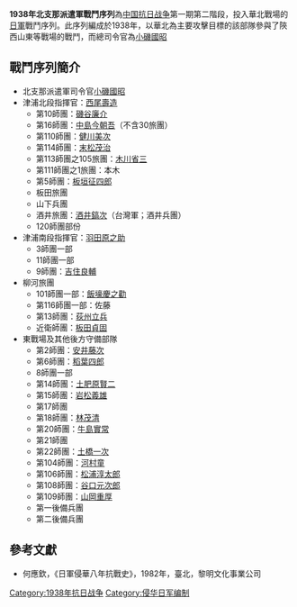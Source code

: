 '''1938年北支那派遣軍戰鬥序列'''為[[中国抗日战争|中国抗日战争]]第一期第二階段，投入華北戰場的[[日本军|日軍]]戰鬥序列。此序列編成於1938年，以華北為主要攻擊目標的該部隊參與了陝西山東等戰場的戰鬥，而總司令官為[[小矶国昭|小磯國昭]]
== 戰鬥序列簡介 ==
*北支那派遣軍司令官[[小矶国昭|小磯國昭]]
*津浦北段指揮官：[[西尾壽造|西尾壽造]]
**第10師團：[[磯谷廉介|磯谷廉介]]
**第16師團：[[中島今朝吾|中島今朝吾]]（不含30旅團）
**第110師團：[[健川美次|健川美次]]
**第114師團：[[末松茂治|末松茂治]]
**第113師團之105旅團：[[木川省三|木川省三]]
**第111師團之1旅團：本木
**第5師團：[[板垣征四郎|板垣征四郎]]
**板田旅團
**山下兵團
**酒井旅團：[[酒井鎬次|酒井鎬次]]（台灣軍；酒井兵團）
**120師團部份
*津浦南段指揮官：[[羽田原之助|羽田原之助]]
**3師團一部
**11師團一部
**9師團：[[吉住良輔|吉住良輔]]
*柳河旅團
**101師團一部：[[飯壕慶之勸|飯壕慶之勸]]
**第116師團一部：佐藤
**第13師團：[[荻州立兵|荻州立兵]]
**近衛師團：[[板田貞固|板田貞固]]
*東戰場及其他後方守備部隊
**第2師團：[[安井藤次|安井藤次]]
**第6師團：[[稻葉四郎|稻葉四郎]]
**8師團一部
**第14師團：[[土肥原贤二|土肥原賢二]]
**第15師團：[[岩松義雄|岩松義雄]]
**第17師團
**第18師團：[[林茂清|林茂清]]
**第20師團：[[牛島實常|牛島實常]]
**第21師團
**第22師團：[[土橋一次|土橋一次]]
**第104師團：[[河村童|河村童]]
**第106師團：[[松浦淳太郎|松浦淳太郎]]
**第108師團：[[谷口元次郎|谷口元次郎]]
**第109師團：[[山岡重厚|山岡重厚]]
**第一後備兵團
**第二後備兵團

== 參考文獻 ==
*何應欽，《日軍侵華八年抗戰史》，1982年，臺北，黎明文化事業公司 

{{抗日戰爭兩軍戰鬥序列}}

[[Category:1938年抗日战争|Category:1938年抗日战争]]
[[Category:侵华日军编制|Category:侵华日军编制]]